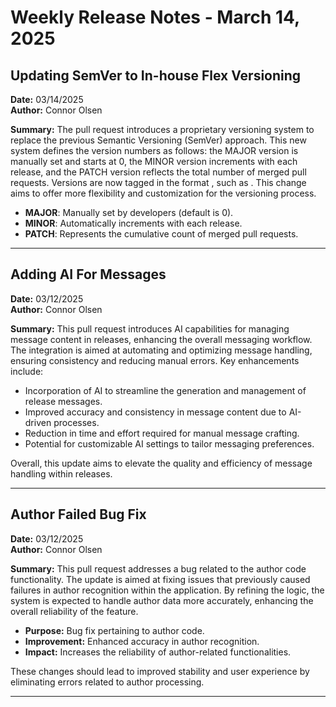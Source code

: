 # Weekly Release Notes - March 14, 2025



## Updating SemVer to In-house Flex Versioning

**Date:** 03/14/2025  
**Author:** Connor Olsen  

**Summary:**
The pull request introduces a proprietary versioning system to replace the previous Semantic Versioning (SemVer) approach. This new system defines the version numbers as follows: the MAJOR version is manually set and starts at 0, the MINOR version increments with each release, and the PATCH version reflects the total number of merged pull requests. Versions are now tagged in the format , such as . This change aims to offer more flexibility and customization for the versioning process. 

- **MAJOR**: Manually set by developers (default is 0).
- **MINOR**: Automatically increments with each release.
- **PATCH**: Represents the cumulative count of merged pull requests.

---

## Adding AI For Messages

**Date:** 03/12/2025  
**Author:** Connor Olsen  

**Summary:**
This pull request introduces AI capabilities for managing message content in releases, enhancing the overall messaging workflow. The integration is aimed at automating and optimizing message handling, ensuring consistency and reducing manual errors. Key enhancements include:

- Incorporation of AI to streamline the generation and management of release messages.
- Improved accuracy and consistency in message content due to AI-driven processes.
- Reduction in time and effort required for manual message crafting.
- Potential for customizable AI settings to tailor messaging preferences. 

Overall, this update aims to elevate the quality and efficiency of message handling within releases.

---

## Author Failed Bug Fix

**Date:** 03/12/2025  
**Author:** Connor Olsen  

**Summary:**
This pull request addresses a bug related to the author code functionality. The update is aimed at fixing issues that previously caused failures in author recognition within the application. By refining the logic, the system is expected to handle author data more accurately, enhancing the overall reliability of the feature. 

- **Purpose:** Bug fix pertaining to author code.
- **Improvement:** Enhanced accuracy in author recognition.
- **Impact:** Increases the reliability of author-related functionalities. 

These changes should lead to improved stability and user experience by eliminating errors related to author processing.

---
